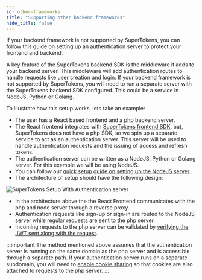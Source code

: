 ```yaml
---
id: other-frameworks
title: "Supporting other backend frameworks"
hide_title: false
---
```


If your backend framework is not supported by SuperTokens, you can follow this guide on setting up an authentication server to protect your frontend and backend.

A key feature of the SuperTokens backend SDK is the middleware it adds to your backend server. This middleware will add authentication routes to handle requests like user creation and login. If your backend framework is not supported by SuperTokens, you will need to run a separate server with the SuperTokens backend SDK configured. This could be a service in NodeJS, Python or Golang.

To illustrate how this setup works, lets take an example:
- The user has a React based frontend and a php backend server.
- The React frontend integrates with [SuperTokens frontend SDK](../pre-built-ui/setup/frontend), but, SuperTokens does not have a php SDK, so we spin up a separate service to act as an authentication server. This server will be used to handle authentication requests and the issuing of access and refresh tokens. 
- The authentication server can be written as a NodeJS, Python or Golang server. For this example we will be using NodeJS.
- You can follow our [quick setup guide on setting up the NodeJS server](../pre-built-ui/setup/backend).
- The architecture of setup should have the following design:

![SuperTokens Setup With Authentication server](/img/other-framework-setup.png)

- In the architecture above the the React Frontend communicates with the php and node server through a reverse proxy.
- Authentication requests like sign-up or sign-in are routed to the NodeJS server while regular requests are sent to the php server.
- Incoming requests to the php server can be validated by [verifying the JWT sent along with the request](./sessions/with-jwt/jwt-verification).


:::important
The method mentioned above assumes that the authentication server is running on the same domain as the  php server and is accessible through a separate path. If your authentication server runs on a separate subdomain, you will need to [enable cookie sharing](./sessions/multiple-api-endpoints) so that cookies are also attached to requests to the php server.
:::


